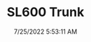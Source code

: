 ---
width: 4000
height: 2667
title: SL600 Trunk
description: 2001 R129 SL600 trunk.
date: 7/25/2022 5:53:11 AM
cameraMake: Sony
cameraModel: ILCE-7M3
lens: ZEISS Batis 2/40 CF
settingsfStop: f/2
settingsISO: ISO 250
settingsShutter: 1/40
settingsFocalLength: 40 mm
---